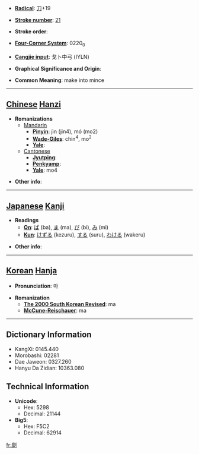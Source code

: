 * '''[[Wiktionary:Chinese radical index| Radical]]''': [[Wiktionary:Chinese radical index 刀|刀]]+19

* '''[[Wiktionary:Chinese total strokes index|Stroke number]]''': [[Wiktionary:Chinese total strokes index 21|21]]

* '''Stroke order''': 

* '''[[Wiktionary:Chinese four corner index|Four-Corner System]]''': 0220<sub>0</sub>

* '''[[Wiktionary:Chinese Cangjie index|Cangjie input]]''': 戈卜中弓 (IYLN)

* '''Graphical Significance and Origin''': 

* '''Common Meaning''': make into mince

----

== [[Chinese]] [[Hanzi]] ==

* '''Romanizations'''
** [[Mandarin]]
*** '''[[Pinyin]]''': jìn (jin4), mó (mo2)
*** '''[[Wade-Giles]]''': chin<sup>4</sup>, mo<sup>2</sup>
*** '''[[Yale]]''': 
**[[Cantonese]]
***'''[[Jyutping]]''':
***'''[[Penkyamp]]''': 
***'''[[Yale]]''': mo4

* '''Other info''': 

----

== [[Japanese]] [[Kanji]] ==

* '''Readings'''
** '''[[On]]''': [[ば]] (ba), [[ま]] (ma), [[び]] (bi), [[み]] (mi)
** '''[[Kun]]''': [[けずる]] (kezuru), [[する]] (suru), [[わける]] (wakeru)

* '''Other info''':  

----

== [[Korean]] [[Hanja]] ==

* '''Pronunciation''': 마

* '''Romanization'''
** '''[[The 2000 South Korean Revised Romanization|The 2000 South Korean Revised]]''': ma
** '''[[McCune-Reischauer]]''': ma

----

== Dictionary Information ==

* KangXi: 0145.440
* Morobashi: 02281
* Dae Jaweon: 0327.260
* Hanyu Da Zidian: 10363.080

== Technical Information ==

* '''Unicode''':
** Hex: 5298
** Decimal: 21144
* '''Big5''':
** Hex: F5C2
** Decimal: 62914

[[fr:劘]]